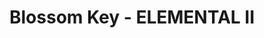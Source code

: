 ---
title: "Blossom Key - ELEMENTAL II"
images:
  color: "MUfCHtba5zu7n9Wqj7G3pBZlSONgILyEoD52PvQerVhUFaxk"
  item: "MUfCHtba5zu7CpAJszDG0eiEupVdTXjsgxfIoUBOrq1cmSK8"
type: "key"
crate: "anniversary"
multiinstance: true
multiinstanceuuid: "f99cc1bd-1e12-413f-8f07-191fee1c7321"
---